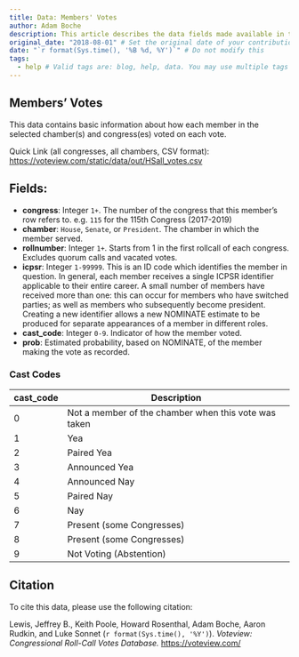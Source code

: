 ```yaml
---
title: Data: Members' Votes
author: Adam Boche
description: This article describes the data fields made available in the "Members' Votes" data download
original_date: "2018-08-01" # Set the original date of your contribution in YYYY-MM-DD format here.
date: "`r format(Sys.time(), '%B %d, %Y')`" # Do not modify this
tags:
  - help # Valid tags are: blog, help, data. You may use multiple tags for a post
---
```


## Members' Votes

This data contains basic information about how each member in the selected chamber(s) and congress(es) voted on each vote.

Quick Link (all congresses, all chambers, CSV format):
[https://voteview.com/static/data/out/HSall_votes.csv](https://voteview.com/static/data/out/HSall_votes.csv)

## Fields:

* **congress**: Integer `1+`. The number of the congress that this member's row refers to. e.g. `115` for the 115th Congress (2017-2019)
* **chamber**: `House`, `Senate`, or `President`. The chamber in which the member served.
* **rollnumber**: Integer `1+`. Starts from 1 in the first rollcall of each congress. Excludes quorum calls and vacated votes. 
* **icpsr**: Integer `1-99999`. This is an ID code which identifies the member in question. In general, each member receives a single ICPSR identifier applicable to their entire career. A small number of members have received more than one: this can occur for members who have switched parties; as well as members who subsequently become president. Creating a new identifier allows a new NOMINATE estimate to be produced for separate appearances of a member in different roles.
* **cast_code**: Integer `0-9`. Indicator of how the member voted.
* **prob**: Estimated probability, based on NOMINATE, of the member making the vote as recorded.

### Cast Codes

cast_code | Description
--------- | -----------
0 | Not a member of the chamber when this vote was taken
1 | Yea
2 | Paired Yea
3 | Announced Yea
4 | Announced Nay
5 | Paired Nay
6 | Nay
7 | Present (some Congresses)
8 | Present (some Congresses)
9 | Not Voting (Abstention)

## Citation

To cite this data, please use the following citation:

Lewis, Jeffrey B., Keith Poole, Howard Rosenthal, Adam Boche, Aaron Rudkin, and Luke Sonnet (`r format(Sys.time(), '%Y')`). *Voteview: Congressional Roll-Call Votes Database.* [https://voteview.com/](https://voteview.com/)
